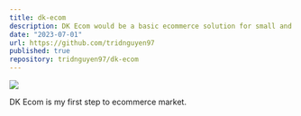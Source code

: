 ```yaml
---
title: dk-ecom
description: DK Ecom would be a basic ecommerce solution for small and medium business, which powered by ExpressJS, Sequelize ORM and PostgreSQL stack.
date: "2023-07-01"
url: https://github.com/tridnguyen97
published: true
repository: tridnguyen97/dk-ecom
---
```



[![](https://unkey.dev/images/landing/app.png)](https://planetfall.io)

DK Ecom is my first step to ecommerce market.